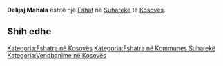 {{Fshat në Kosovës
 | Emri                = Delijaj Mahala
| srp_N_name = Delijaj Mahala
| srp_N_FULL_NAME_RO = Delijaj Mahala
| srp_N_FULL_NAME_ND_RO = Delijaj Mahala
| srp_N_SORT_NAME_RG = DELIJAJMAHALA
| srp_N_FULL_NAME_RG = Delijaj Mahala
| srp_N_FULL_NAME_ND_RG = Delijaj Mahala

 | Emri (Rasa dhanore) = 
 | Figura              = 
 | Shteti              = Kosovo
 | Komuna              = Suharekë
 | Kodi postar         = 
 | Sipërfaqja          = 

 | Popullsia           = 

 | Regj. i popullsisë  = 
 | Dend. e popullsisë  = 
 | Faqja zyrtare       = 
 <!--- Koordinatat ----> 
 | Gjerësia            = 42.699722
 | Gjatësia            = 20.785556
 | Lartësia            = 
}}
'''Delijaj Mahala''' është një [[Fshat]] në [[Suharekë]] të [[Kosovës]].

<!-- == Gjeografia == -->
<!-- == Historia == -->
<!-- == Demografia == -->
== Shih edhe ==
{{Komuna Suharekë}}
{{Kosovo-Administrata-Cung}}

[[Kategoria:Fshatra në Kosovës]]
[[Kategoria:Fshatra në Kommunes Suharekë]]
[[Kategoria:Vendbanime në Kosovës]]